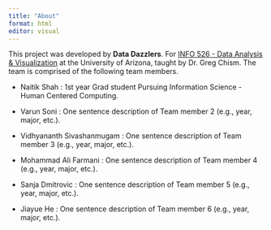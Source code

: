 ```yaml
---
title: "About"
format: html
editor: visual
---
```


This project was developed by **Data Dazzlers**. For [INFO 526 - Data Analysis & Visualization](https://datavizaz.org/) at the University of Arizona, taught by Dr. Greg Chism. The team is comprised of the following team members.

-   Naitik Shah : 1st year Grad student Pursuing Information Science - Human Centered Computing.

-   Varun Soni : One sentence description of Team member 2 (e.g., year, major, etc.).

-   Vidhyananth Sivashanmugam : One sentence description of Team member 3 (e.g., year, major, etc.).

-   Mohammad Ali Farmani : One sentence description of Team member 4 (e.g., year, major, etc.).

-   Sanja Dmitrovic : One sentence description of Team member 5 (e.g., year, major, etc.).

-   Jiayue He : One sentence description of Team member 6 (e.g., year, major, etc.).
